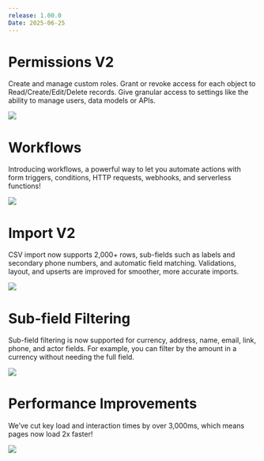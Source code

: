 ```yaml
---
release: 1.00.0
Date: 2025-06-25
---
```


# Permissions V2

Create and manage custom roles. Grant or revoke access for each object to Read/Create/Edit/Delete records. Give granular access to settings like the ability to manage users, data models or APIs. 

![](/images/releases/1.00/1.00-permissions.png)

# Workflows

Introducing workflows, a powerful way to let you automate actions with form triggers, conditions, HTTP requests, webhooks, and serverless functions!

![](/images/releases/1.00/1.00-workflow.png)

# Import V2

CSV import now supports 2,000+ rows, sub-fields such as labels and secondary phone numbers, and automatic field matching. Validations, layout, and upserts are improved for smoother, more accurate imports.

![](/images/releases/1.00/1.00-import-update.png)

# Sub-field Filtering

Sub-field filtering is now supported for currency, address, name, email, link, phone, and actor fields. For example, you can filter by the amount in a currency without needing the full field.

![](/images/releases/1.00/1.00-subfield-filtering.png)

# Performance Improvements

We’ve cut key load and interaction times by over 3,000ms, which means pages now load 2x faster!

![](/images/releases/1.00/1.00-performance-improvement.png)



